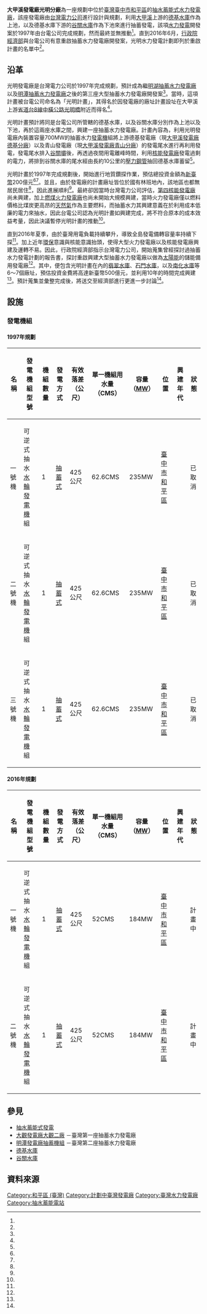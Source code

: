 {{Infobox power station
| name                   = 光明發電廠
| name_official          = 大甲溪發電廠光明分廠
| image                  = 
| image_size             = 
| image_caption          = 
| image_alt              = 
| location_map           = Taiwan
| location_map_size      = 
| location_map_caption   = 
| location_map_alt       = 
| lat_d     = 24
| lat_m     = 14
| lat_s     = 26
| lat_NS    = N
| long_d    = 121
| long_m    = 07
| long_s    = 16.2
| long_EW   = E
| coordinates_type       = type:landmark
| coordinates_display    = inline,title
| country                = {{ROC-TW}}
| location               = [[臺中市|臺中市]][[和平區_(台灣)|和平區]]
| status                 = 計畫中
| construction_began     = 
| commissioned           = 
| decommissioned         = 
| cost                   = [[新臺幣|新臺幣]]200億元
| owner                  = [[台灣電力公司|台灣電力公司]]
| operator               = [[台灣電力公司|台灣電力公司]]
| psps_upper_res         = [[德基水庫|德基水庫]]
| psps_upper_res_capacity= 17,093萬立方公尺（有效容量）
| psps_penstocks         = 10公里
| psps_lower_res         = [[谷關水庫|谷關水庫]]
| psps_lower_res_capacity= 434萬立方公尺（有效容量）
| psps_hydraulic_head    = 425公尺
| psps_generators        = 可逆式抽水[[水輪發電機|水輪發電機]]組
| psps_pumpgenerators    = 
| psps_pumps             = 
| ps_units_operational   = 
| ps_units_manu_model    = 
| ps_units_uc            = 
| ps_units_planned       = 兩部
| ps_units_cancelled     = 
| ps_units_decommissioned= 
| ps_thermal_capacity    = 
| ps_electrical_capacity = 368MW
| ps_electrical_cap_fac  = 
| ps_storage_hours       = 
| ps_annual_generation   = 
| website                = 
| extra                  = 
}}
'''大甲溪發電廠光明分廠'''為一座規劃中位於[[臺灣|臺灣]][[臺中市|臺中市]][[和平區_(台灣)|和平區]]的[[抽水蓄能電站|抽水蓄能式水力發電廠]]，該座發電廠由[[台灣電力公司|台灣電力公司]]進行設計與規劃，利用[[大甲溪|大甲溪]]上游的[[德基水庫|德基水庫]]作為上池，以及德基水庫下游的[[谷關水庫|谷關水庫]]作為下池來進行抽蓄發電，該項[[水力發電|水力發電]]開發案於1997年由台電公司完成規劃，然而最終並無推動<ref name="中時電子報"/>。直到2016年6月，[[行政院經濟部|行政院經濟部]]與台電公司有意重啟抽蓄水力發電廠開發案，光明水力發電計劃即列於重啟計畫的名單中<ref name="大紀元"/>。

== 沿革 ==
光明發電廠是台灣電力公司於1997年完成規劃，預計成為繼[[明湖抽蓄水力發電廠|明湖抽蓄水力發電廠]]以及[[明潭抽蓄水力發電廠|明潭抽蓄水力發電廠]]之後的第三座大型抽蓄水力發電廠開發案<ref name="中國時報"/>。當時，這項計畫被台電公司命名為「光明計畫」，其得名於因發電廠的廠址計畫設址在大甲溪上游[[省道|省道]][[台8線|台8線]][[中橫公路|中橫公路]][[光明橋|光明橋]]附近而得名<ref name="中國時報"/>。

光明計畫預計將同是台電公司所管轄的德基水庫，以及谷關水庫分別作為上池以及下池，再於這兩座水庫之間，興建一座抽蓄水力發電廠。計畫內容為，利用光明發電廠內裝置容量700MW的抽蓄水力[[發電機|發電機]]組將上游德基發電廠（現[[大甲溪發電廠德基分廠|大甲溪發電廠德基分廠]]）以及青山發電廠（現[[大甲溪發電廠青山分廠|大甲溪發電廠青山分廠]]）的發電尾水進行再利用發電，發電尾水排入[[谷關壩|谷關壩]]後，再透過夜間用電離峰時間，利用[[核能發電廠|核能發電廠]]發電過剩的電力，將排到谷關水庫的尾水經由長約10公里的[[壓力鋼管|壓力鋼管]]抽回德基水庫蓄留<ref name="中國時報"/>。

光明計畫於1997年完成規劃後，開始進行地質鑽探作業，預估總投資金額為[[新臺幣|新臺幣]]200億元<ref name="中國時報"/><ref name="中時電子報"/>。並且，由於發電廠的計畫廠址皆位於國有林班地內，該地區也都無居民居住<ref name="中時電子報"/>，因此進展順利<ref name="中國時報"/>。最終卻因當時台灣電力公司評估，[[第四核能發電廠|第四核能發電廠]]尚未興建，加上[[煤炭|燃煤]][[火力發電廠|火力發電廠]]也尚未開始大規模興建，當時火力發電廠僅以燃料價格比煤炭更高昂的[[天然氣|天然氣]]作為主要燃料，而抽蓄水力其興建意義在於利用成本低廉的電力來抽水，因此台電公司認為光明計畫如興建完成，將不符合原本的成本效益考量，因此決議暫停光明計畫的推動<ref name="中時電子報"/>。

直到2016年夏季，由於臺灣用電負載持續攀升，導致全島發電備轉容量率持續下探<ref name="三立新聞網"/>。加上近年[[環保|環保]]意識與核能意識抬頭，使得大型火力發電廠以及核能發電廠興建及運轉不易。因此，行政院經濟部指示台灣電力公司，開始蒐集曾經探討過抽蓄水力發電計劃的報告書，探討重啟興建大型抽蓄水力發電廠以做為[[太陽能|太陽能]]的儲能備用發電廠<ref name="中時電子報2"/>。其中，便包含光明計畫在內的[[翡翠水庫|翡翠水庫]]、[[石門水庫_(臺灣)|石門水庫]]，以及[[南化水庫|南化水庫]]等6～7個廠址，預估投資金費將高達新臺幣500億元，並利用10年的時間完成興建<ref name="三立新聞網"/>。預計蒐集並彙整完成後，將送交至經濟部進行更進一步討論<ref name="大紀元"/>。

== 設施 ==
=== 發電機組 ===
==== 1997年規劃 ====
{| class="wikitable sortable" style="font-size: small;"
! 名稱 !!  發電機組型號 !! 機組數量 !! 發電方式 !! 有效落差（公尺） !! 單一機組用水量（CMS） !! 容量（[[MW|MW]]）!! 位置 !! 興建年代 !! 狀態 
|- 
| 一號機 || 可逆式抽水[[水輪發電機|水輪發電機]]組 || 1 || [[抽蓄式發電|抽蓄式]] || 425公尺 || 62.6CMS || 235MW || [[臺中市|臺中市]][[和平區_(台灣)|和平區]] ||  || 已取消
|- 
| 二號機 || 可逆式抽水[[水輪發電機|水輪發電機]]組 || 1 || [[抽蓄式發電|抽蓄式]] || 425公尺 || 62.6CMS || 235MW || [[臺中市|臺中市]][[和平區_(台灣)|和平區]] ||  || 已取消
|- 
| 三號機 || 可逆式抽水[[水輪發電機|水輪發電機]]組 || 1 || [[抽蓄式發電|抽蓄式]] || 425公尺 || 62.6CMS || 235MW || [[臺中市|臺中市]][[和平區_(台灣)|和平區]] ||  || 已取消
|}

==== 2016年規劃 ====
{| class="wikitable sortable" style="font-size: small;"
! 名稱 !!  發電機組型號 !! 機組數量 !! 發電方式 !! 有效落差（公尺） !! 單一機組用水量（CMS） !! 容量（[[MW|MW]]）!! 位置 !! 興建年代 !! 狀態 
|- 
| 一號機 || 可逆式抽水[[水輪發電機|水輪發電機]]組 || 1 || [[抽蓄式發電|抽蓄式]] || 425公尺 || 52CMS || 184MW || [[臺中市|臺中市]][[和平區_(台灣)|和平區]] ||  || 計畫中
|- 
| 二號機 || 可逆式抽水[[水輪發電機|水輪發電機]]組 || 1 || [[抽蓄式發電|抽蓄式]] || 425公尺 || 52CMS || 184MW || [[臺中市|臺中市]][[和平區_(台灣)|和平區]] ||  || 計畫中
|}

== 參見 ==
* [[抽水蓄能電站|抽水蓄能式發電]]
* [[大觀發電廠大觀二廠|大觀發電廠大觀二廠]] －臺灣第一座抽蓄水力發電廠
* [[明潭發電廠抽蓄機組|明潭發電廠抽蓄機組]] －臺灣第二座抽蓄水力發電廠
* [[德基水庫|德基水庫]]
* [[谷關水庫|谷關水庫]]

== 資料來源 ==
{{Reflist| refs=
<ref name="中國時報">{{cite web|language=zh-tw|url=http://ago.gcaa.org.tw/env_news/199707/86071204.htm|title=中國時報 台電再加「馬力」不怕缺電|author=黃鴻銓|publisher=綠色公民行動聯盟|date=1997-07-12|accessdate=2016-06-21|archive-date=2020-01-29|archive-url=https://web.archive.org/web/20200129120213/http://ago.gcaa.org.tw/env_news/199707/86071204.htm|dead-url=no}}</ref>

<ref name="中時電子報">{{cite web|language=zh-tw|url=http://www.chinatimes.com/newspapers/20160619000290-260102|title=當年考量成本 光明抽蓄廠胎死腹中|author=王玉樹|publisher=中時電子報|date=2016-06-19|accessdate=2016-06-21|archive-date=2019-05-14|archive-url=https://web.archive.org/web/20190514060118/https://www.chinatimes.com/newspapers/20160619000290-260102|dead-url=no}}</ref>

<ref name="大紀元">{{cite web|language=zh-tw|url=http://www.epochtimes.com/b5/16/6/19/n8013829.htm|title=建置抽蓄水力電廠 台電：研議階段|author=徐翠玲|publisher=大紀元|date=2016-06-19|accessdate=2016-06-21}}</ref>

<ref name="三立新聞網">{{cite web|language=zh-tw|url=http://www.setn.com/News.aspx?NewsID=156885|title=1天兩用電高峰！發展綠能補電源　台電擬蓋水力發電廠|author=|publisher=三立新聞網|date=2016-06-19|accessdate=2016-06-21|archive-date=2016-06-20|archive-url=https://web.archive.org/web/20160620180340/http://www.setn.com/News.aspx?NewsID=156885|dead-url=no}}</ref>

<ref name="中時電子報2">{{cite web|language=zh-tw|url=http://www.chinatimes.com/newspapers/20160619000270-260102|title=再生能源不穩定 台電要蓋水力電廠|author=王玉樹|publisher=中時電子報|date=2016-06-19|accessdate=2016-06-21|archive-date=2019-05-15|archive-url=https://web.archive.org/web/20190515034046/https://www.chinatimes.com/newspapers/20160619000270-260102|dead-url=no}}</ref>

}}
{{大甲溪發電廠}}
{{台灣發電廠}}

[[Category:和平區_(臺灣)|Category:和平區 (臺灣)]]
[[Category:計劃中臺灣發電廠|Category:計劃中臺灣發電廠]]
[[Category:臺灣水力發電廠|Category:臺灣水力發電廠]]
[[Category:抽水蓄能電站|Category:抽水蓄能電站]]